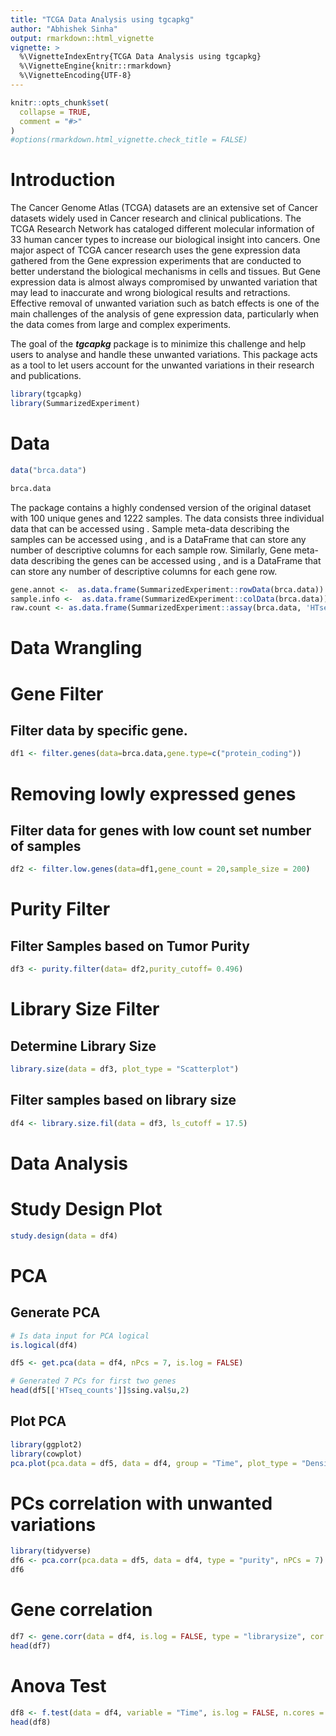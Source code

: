 ```yaml
---
title: "TCGA Data Analysis using tgcapkg"
author: "Abhishek Sinha"
output: rmarkdown::html_vignette
vignette: >
  %\VignetteIndexEntry{TCGA Data Analysis using tgcapkg}
  %\VignetteEngine{knitr::rmarkdown}
  %\VignetteEncoding{UTF-8}
---
```


```r
knitr::opts_chunk$set(
  collapse = TRUE,
  comment = "#>"
)
#options(rmarkdown.html_vignette.check_title = FALSE)
```

# Introduction

The Cancer Genome Atlas (TCGA) datasets are an extensive set of Cancer datasets widely used in Cancer research and clinical publications. The TCGA Research Network has cataloged different molecular information of 33 human cancer types to increase our biological insight into cancers. One major aspect of TCGA cancer research uses the gene expression data gathered from the Gene expression experiments that are conducted to better understand the biological mechanisms in cells and tissues. But Gene expression data is almost always compromised by unwanted variation that may lead to inaccurate and wrong biological results and retractions. Effective removal of unwanted variation such as batch effects is one of the main challenges of the analysis of gene expression data, particularly when the data comes from large and complex experiments.

The goal of the **_tgcapkg_** package is to minimize this challenge and help users to analyse and handle these unwanted variations. This package acts as a tool to let users account for the unwanted variations in their research and publications.

```r
library(tgcapkg)
library(SummarizedExperiment)
```

# Data

```r
data("brca.data")
```

```r
brca.data
```

The package contains a highly condensed version of the original dataset with 100 unique genes and 1222 samples. The data consists three individual data that can be accessed using \code{SummarizedExperiment::assay()}. Sample meta-data describing the samples can be accessed using \code{SummarizedExperiment::colData()}, and is a DataFrame that can store any number of descriptive columns for each sample row. Similarly, Gene meta-data describing the genes can be accessed using \code{SummarizedExperiment::rowData()}, and is a DataFrame that can store any number of descriptive columns for each gene row.

```r
gene.annot <-  as.data.frame(SummarizedExperiment::rowData(brca.data))
sample.info <-  as.data.frame(SummarizedExperiment::colData(brca.data))
raw.count <- as.data.frame(SummarizedExperiment::assay(brca.data, 'HTseq_counts'))
```
# Data Wrangling

# Gene Filter

## Filter data by specific gene.

```r
df1 <- filter.genes(data=brca.data,gene.type=c("protein_coding"))
```

# Removing lowly expressed genes

## Filter data for genes with low count set number of samples

```r
df2 <- filter.low.genes(data=df1,gene_count = 20,sample_size = 200)
```

# Purity Filter

## Filter Samples based on Tumor Purity

```r
df3 <- purity.filter(data= df2,purity_cutoff= 0.496)
```

# Library Size Filter

## Determine Library Size

```r
library.size(data = df3, plot_type = "Scatterplot")
```

## Filter samples based on library size

```r
df4 <- library.size.fil(data = df3, ls_cutoff = 17.5)
```

# Data Analysis

# Study Design Plot

```r
study.design(data = df4)
```
# PCA

## Generate PCA

```r
# Is data input for PCA logical
is.logical(df4)
```


```r
df5 <- get.pca(data = df4, nPcs = 7, is.log = FALSE)
```

```r
# Generated 7 PCs for first two genes
head(df5[['HTseq_counts']]$sing.val$u,2)
```

## Plot PCA

```r
library(ggplot2)
library(cowplot)
pca.plot(pca.data = df5, data = df4, group = "Time", plot_type = "DensityPlot", npcs = 3)
```

# PCs correlation with unwanted variations

```r
library(tidyverse)
df6 <- pca.corr(pca.data = df5, data = df4, type = "purity", nPCs = 7)
df6
```

# Gene correlation 

```r
df7 <- gene.corr(data = df4, is.log = FALSE, type = "librarysize", cor.method = 'spearman', n.cores = 2)
head(df7)
```

# Anova Test

```r
df8 <- f.test(data = df4, variable = "Time", is.log = FALSE, n.cores = 2)
head(df8)
```

